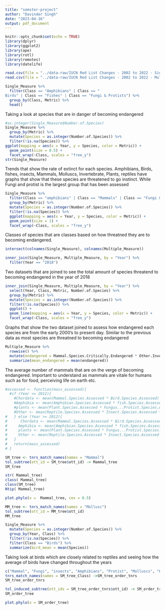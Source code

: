 ```yaml
---
title: "semster-project"
author: "Davinder Singh"
date: "2023-04-16"
output: pdf_document
---
```


```r
knitr::opts_chunk$set(echo = TRUE)
library(dplyr)
library(ggplot2)
library(ape)
library(rotl)
library(remotes)
library(datelife)
```

```r
read.csv(file = "../data-raw/IUCN Red List Changes - 2002 to 2022 - Single Measure.csv") -> Single_Measure
read.csv(file = "../data-raw/IUCN Red List Changes - 2002 to 2022 - Multiple Measures.csv") -> Multiple_Measure
```

```r
Single_Measure %>% 
  filter(Class == "Amphibians" | Class == "	
Birds" | Class == "Fishes" | Class == "Fungi & Protists") %>% 
  group_by(Class, Metric) %>% 
  head()
```
Taking a look at species that are in danger of becoming endangered
```r
#as.integer(Single_Measure$Number.of.Species)
Single_Measure %>% 
  group_by(Metric) %>%
  mutate(Species = as.integer(Number.of.Species)) %>% 
  filter(!is.na(Species)) %>% 
ggplot(mapping = aes(x = Year, y = Species, color = Metric)) +
  geom_point(size = 0.5) +
  facet_wrap(~Class, scales = "free_y")
str(Single_Measure)
```
Trends that show the rate of extinct for each species. Amphibians, Birds, fishes, insects, Mammals, Molluscs, Invertebrate, Plants, reptiles have graphs that show that these species are threatened to go instinct. While Fungi and protist is the largest group that has been assessed
```r
Single_Measure %>% 
  filter(Class == "amphibians" | Class == "Mammals" | Class == "Fungi & Protists" | Class == "Mollus" | Class == "Reptiles" | Class == "Plants" | Class == "Other Invertebrates") %>% 
  group_by(Metric) %>% 
  mutate(Species = as.integer(Number.of.Species)) %>% 
  filter(!is.na(Species)) %>% 
  ggplot(mapping = aes(x = Year, y = Species, color = Metric)) +
  geom_point(size = 1) +
  facet_wrap(~Class, scales = "free_y")
```
Classes of species that are classes based on how threatned they are to becoming endangered.
```r
intersect(colnames(Single_Measure), colnames(Multiple_Measure))
```
```r
inner_join(Single_Measure, Multiple_Measure, by = "Year") %>% 
  filter(Year == "2018")
```
 Two datasets that are joined to see the total amount of species threatend to becoming endangered in the year of 2018
```r
inner_join(Single_Measure, Multiple_Measure, by = "Year") %>% 
  select(Year, Class, Metric, Number.of.Species) %>% 
  group_by(Metric) %>% 
  mutate(Species = as.integer(Number.of.Species)) %>% 
  filter(!is.na(Species)) %>% 
  ggplot() +
  geom_line(mapping = aes(x = Year, y = Species, color = Metric)) +
  facet_wrap(~Class, scales = "free_y")
```
Graphs that show the two dataset joined to assess how endangered each species are from the early 2000's to present day. Similar to the previous data as most species are threatned to becoming endangered

```r
Multiple_Measure %>%
  rowwise() %>% 
  mutate(endangered = Mammal.Species.Critically.Endangered * Other.Invertebrate.Species.Critically.Endangered) %>% 
  summarize(mean_endangered = mean(endangered))
```
The average number of mammals that are on the verge of becoming endangered. Important to understand as mammals are vitale for humans such as for food, perceiving life on earth etc.
```r
#assessed <- function(mass_assessed){
  #if (Year <= 2012){
    #Chordata <- mean(Mammal.Species.Assessed * Bird.Species.Assessed)
    #Amphibia <- mean(Amphibian.Species.Assessed * fish.Species.Assessed)
    #plants <- mean(Plant.Species.Assessed * Fungus...Protist.Species.Assessed)
    #Other <- mean(Reptile.Species.Assessed * Insect.Species.Assessed * Mollusc.Species.Assessed * Other.Inveretebrate.Species.Assessed)
#   } else (Year >= 2012){
#      Chordata <- mean(Mammal.Species.Assessed * Bird.Species.Assessed)
#     Amphibia <- mean(Amphibian.Species.Assessed * fish.Species.Assessed)
#     plants <- mean(Plant.Species.Assessed * Fungus...Protist.Species.Assessed)
#     Other <- mean(Reptile.Species.Assessed * Insect.Species.Assessed * Mollusc.Species.Assessed * Other.Inveretebrate.Species.Assessed)
#   }
#   return(mass_assessed)
# }
```

```r
SM_tree <- tnrs_match_names(names = "Mammal")
tol_subtree(ott_id = SM_tree$ott_id) -> Mammal_tree
SM_tree
```
```r
str( Mammal_tree)
class( Mammal_tree)
class(SM_tree)
Ntip( Mammal_tree)
```
```r
plot.phylo(x =  Mammal_tree, cex = 0.5)
```



```r
MM_tree <- tnrs_match_names(names = "Mollusc")
tol_subtree(ott_id = MM_tree$ott_id)
MM_tree
```

```r
Single_Measure %>% 
  mutate(Species = as.integer(Number.of.Species)) %>% 
  group_by(Year, Class) %>%
  filter(!is.na(Species)) %>% 
  filter(Class == "Birds") %>% 
  summarize(bird_mean = mean(Species))
```
Taking look at birds which are closely related to reptiles and seeing how the average of birds have changed throughout the years

```r
c("Mammal", "Fungi", "insects", "Amphibians", "Protist", "Molluscs", "Plants") -> SM_tree_Class
tnrs_match_names(names = SM_tree_Class) ->SM_tree_order_tnrs
SM_tree_order_tnrs
```
```r
tol_induced_subtree(ott_ids = SM_tree_order_tnrs$ott_id) -> SM_order_tree
SM_order_tree
```

```r
plot.phylo(x = SM_order_tree)
```






